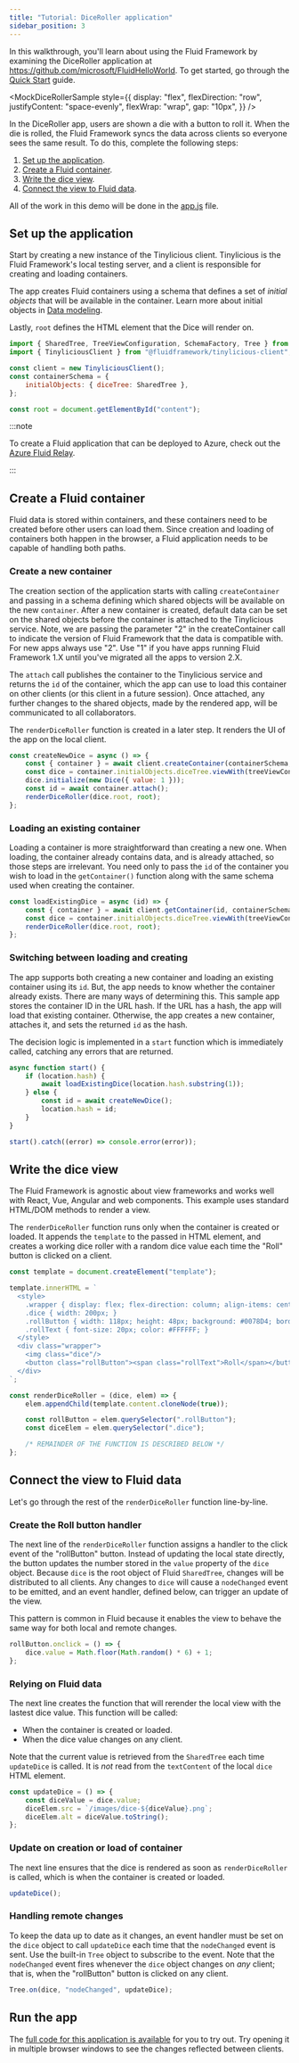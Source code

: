 ```yaml
---
title: "Tutorial: DiceRoller application"
sidebar_position: 3
---
```



In this walkthrough, you'll learn about using the Fluid Framework by examining the DiceRoller application at https://github.com/microsoft/FluidHelloWorld. To get started, go through the [Quick Start](./quick-start.mdx) guide.

<MockDiceRollerSample
	style={{
		display: "flex",
		flexDirection: "row",
		justifyContent: "space-evenly",
		flexWrap: "wrap",
		gap: "10px",
	}}
/>
<br />

In the DiceRoller app, users are shown a die with a button to roll it. When the die is rolled, the Fluid Framework syncs the data across clients so everyone sees the same result. To do this, complete the following steps:

1. [Set up the application](#set-up-the-application).
2. [Create a Fluid container](#create-a-fluid-container).
3. [Write the dice view](#write-the-dice-view).
4. [Connect the view to Fluid data](#connect-the-view-to-fluid-data).

All of the work in this demo will be done in the [app.js](https://github.com/microsoft/FluidHelloWorld/blob/main/src/app.js) file.

## Set up the application

Start by creating a new instance of the Tinylicious client. Tinylicious is the Fluid Framework's local testing server, and a client is responsible for creating and loading containers.

The app creates Fluid containers using a schema that defines a set of _initial objects_ that will be available in the container. Learn more about initial objects in [Data modeling](../build/data-modeling.mdx).

Lastly, `root` defines the HTML element that the Dice will render on.

```js
import { SharedTree, TreeViewConfiguration, SchemaFactory, Tree } from "fluid-framework";
import { TinyliciousClient } from "@fluidframework/tinylicious-client";

const client = new TinyliciousClient();
const containerSchema = {
	initialObjects: { diceTree: SharedTree },
};

const root = document.getElementById("content");
```

:::note

To create a Fluid application that can be deployed to Azure, check out the [Azure Fluid Relay](../deployment/azure-fluid-relay.mdx).

:::

## Create a Fluid container

Fluid data is stored within containers, and these containers need to be created before other users can load them. Since creation and loading of containers both happen in the browser, a Fluid application needs to be capable of handling both paths.

### Create a new container

The creation section of the application starts with calling `createContainer` and passing in a schema defining which shared objects will be available on the new `container`. After a new container is created, default data can be set on the shared objects before the container is attached to the Tinylicious service. Note, we are passing the parameter "2" in the createContainer call to indicate the version of Fluid Framework that the data
is compatible with. For new apps always use "2". Use "1" if you have apps running Fluid Framework 1.X until you've migrated all the apps to version 2.X.

The `attach` call publishes the container to the Tinylicious service and returns the `id` of the container, which the app can use to load this container on other clients (or this client in a future session). Once attached, any further changes to the shared objects, made by the rendered app, will be communicated to all collaborators.

The `renderDiceRoller` function is created in a later step. It renders the UI of the app on the local client.

```js
const createNewDice = async () => {
	const { container } = await client.createContainer(containerSchema, "2");
	const dice = container.initialObjects.diceTree.viewWith(treeViewConfiguration);
	dice.initialize(new Dice({ value: 1 }));
	const id = await container.attach();
	renderDiceRoller(dice.root, root);
};
```

### Loading an existing container

Loading a container is more straightforward than creating a new one. When loading, the container already contains data, and is already attached, so those steps are irrelevant. You need only to pass the `id` of the container you wish to load in the `getContainer()` function along with the same schema used when creating the container.

```js
const loadExistingDice = async (id) => {
	const { container } = await client.getContainer(id, containerSchema, "2");
	const dice = container.initialObjects.diceTree.viewWith(treeViewConfiguration);
	renderDiceRoller(dice.root, root);
};
```

### Switching between loading and creating

The app supports both creating a new container and loading an existing container using its `id`.
But, the app needs to know whether the container already exists. There are many ways of
determining this.
This sample app stores the container ID in the URL hash.
If the URL has a hash, the app will load that existing container.
Otherwise, the app creates a new container, attaches it, and sets the returned `id` as the hash.

The decision logic is implemented in a `start` function which is immediately called, catching any errors that are returned.

```js
async function start() {
	if (location.hash) {
		await loadExistingDice(location.hash.substring(1));
	} else {
		const id = await createNewDice();
		location.hash = id;
	}
}

start().catch((error) => console.error(error));
```

## Write the dice view

The Fluid Framework is agnostic about view frameworks and works well with React, Vue, Angular and web components.
This example uses standard HTML/DOM methods to render a view.

The `renderDiceRoller` function runs only when the container is created or loaded.
It appends the `template` to the passed in HTML element, and creates a working dice roller with a random dice value each time the "Roll" button is clicked on a client.

```js
const template = document.createElement("template");

template.innerHTML = `
  <style>
    .wrapper { display: flex; flex-direction: column; align-items: center; }
    .dice { width: 200px; }
    .rollButton { width: 118px; height: 48px; background: #0078D4; border-style: none; border-radius: 8px; }
    .rollText { font-size: 20px; color: #FFFFFF; }
  </style>
  <div class="wrapper">
    <img class="dice"/>
    <button class="rollButton"><span class="rollText">Roll</span></button>
  </div>
`;

const renderDiceRoller = (dice, elem) => {
	elem.appendChild(template.content.cloneNode(true));

	const rollButton = elem.querySelector(".rollButton");
	const diceElem = elem.querySelector(".dice");

	/* REMAINDER OF THE FUNCTION IS DESCRIBED BELOW */
};
```

## Connect the view to Fluid data

Let's go through the rest of the `renderDiceRoller` function line-by-line.

### Create the Roll button handler

The next line of the `renderDiceRoller` function assigns a handler to the click event of the "rollButton" button.
Instead of updating the local state directly, the button updates the number stored in the `value` property of the `dice` object.
Because `dice` is the root object of Fluid `SharedTree`, changes will be distributed to all clients. 
Any changes to `dice` will cause a `nodeChanged` event to be emitted, and an event handler, defined below, can trigger an update of the view.

This pattern is common in Fluid because it enables the view to behave the same way for both local and remote changes.

```js
rollButton.onclick = () => {
	dice.value = Math.floor(Math.random() * 6) + 1;
};
```

### Relying on Fluid data

The next line creates the function that will rerender the local view with the lastest dice value. This function will be called:

-   When the container is created or loaded.
-   When the dice value changes on any client.

Note that the current value is retrieved from the `SharedTree` each time `updateDice` is called.
It is _not_ read from the `textContent` of the local `dice` HTML element.

```js
const updateDice = () => {
	const diceValue = dice.value;
	diceElem.src = `/images/dice-${diceValue}.png`;
	diceElem.alt = diceValue.toString();
};
```

### Update on creation or load of container

The next line ensures that the dice is rendered as soon as `renderDiceRoller` is called, which is when the container is created or loaded.

```js
updateDice();
```

### Handling remote changes

To keep the data up to date as it changes, an event handler must be set on the `dice` object to call `updateDice` each time that the `nodeChanged` event is sent.
Use the built-in `Tree` object to subscribe to the event.
Note that the `nodeChanged` event fires whenever the `dice` object changes on _any_ client; that is, when the "rollButton" button is clicked on any client.

```js
Tree.on(dice, "nodeChanged", updateDice);
```

## Run the app

The [full code for this application is available](https://github.com/microsoft/FluidHelloWorld) for you to try out. Try opening it in multiple browser windows to see the changes reflected between clients.
